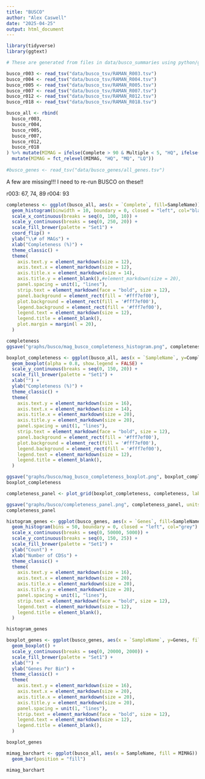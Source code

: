 ```yaml
---
title: "BUSCO"
author: "Alex Caswell"
date: "2025-04-25"
output: html_document
---
```


```r

library(tidyverse)
library(ggtext)

```

```r

# These are generated from files in data/busco_summaries using python/generate_tsv_from_busco_summaries.py

busco_r003 <- read_tsv("data/busco_tsv/RAMAN_R003.tsv")
busco_r004 <- read_tsv("data/busco_tsv/RAMAN_R004.tsv")
busco_r005 <- read_tsv("data/busco_tsv/RAMAN_R005.tsv")
busco_r007 <- read_tsv("data/busco_tsv/RAMAN_R007.tsv")
busco_r012 <- read_tsv("data/busco_tsv/RAMAN_R012.tsv")
busco_r018 <- read_tsv("data/busco_tsv/RAMAN_R018.tsv")

busco_all <- rbind(
  busco_r003,
  busco_r004,
  busco_r005,
  busco_r007,
  busco_r012,
  busco_r018
) %>% mutate(MIMAG = ifelse(Complete > 90 & Multiple < 5, "HQ", ifelse(Complete > 50 & Multiple < 10, "MQ", "LQ"))) %>%
  mutate(MIMAG = fct_relevel(MIMAG, "HQ", "MQ", "LQ"))
  
#busco_genes <- read_tsv("data/busco_genes/all_genes.tsv")

```

A few are missing!!! I need to re-run BUSCO on these!!

r003: 67, 74, 89
r004: 93

```r

completeness <- ggplot(busco_all, aes(x = `Complete`, fill=SampleName)) +
  geom_histogram(binwidth = 10, boundary = 0, closed = "left", col="black") + 
  scale_x_continuous(breaks = seq(0, 100, 10)) +
  scale_y_continuous(breaks = seq(0, 250, 20)) + 
  scale_fill_brewer(palette = "Set1") + 
  coord_flip() +
  ylab("\\# of MAGs") +
  xlab("Completeness (%)") +
  theme_classic() +
  theme(
    axis.text.y = element_markdown(size = 12),
    axis.text.x = element_markdown(size = 12),
    axis.title.x = element_markdown(size = 14),
    axis.title.y = element_blank(),#element_markdown(size = 20),
    panel.spacing = unit(1, "lines"),
    strip.text = element_markdown(face = "bold", size = 12),
    panel.background = element_rect(fill = '#fff7ef00'),
    plot.background = element_rect(fill = '#fff7ef00'),
    legend.background = element_rect(fill = '#fff7ef00'),
    legend.text = element_markdown(size = 12),
    legend.title = element_blank(),
    plot.margin = margin(l = 20),
  )

completeness
ggsave("graphs/busco/mag_busco_completeness_histogram.png", completeness)

```

```r

boxplot_completeness <- ggplot(busco_all, aes(x = `SampleName`, y=Complete, fill=SampleName)) +
  geom_boxplot(alpha = 0.8, show.legend = FALSE) + 
  scale_y_continuous(breaks = seq(0, 150, 20)) + 
  scale_fill_brewer(palette = "Set1") + 
  xlab("") +
  ylab("Completeness (%)") +
  theme_classic() +
  theme(
    axis.text.y = element_markdown(size = 16),
    axis.text.x = element_markdown(size = 14),
    axis.title.x = element_markdown(size = 20),
    axis.title.y = element_markdown(size = 20),
    panel.spacing = unit(1, "lines"),
    strip.text = element_markdown(face = "bold", size = 12),
    panel.background = element_rect(fill = '#fff7ef00'),
    plot.background = element_rect(fill = '#fff7ef00'),
    legend.background = element_rect(fill = '#fff7ef00'),
    legend.text = element_markdown(size = 12),
    legend.title = element_blank(),
  )

ggsave("graphs/busco/mag_busco_completeness_boxplot.png", boxplot_completeness)
boxplot_completeness

```

```r

completeness_panel <- plot_grid(boxplot_completeness, completeness, labels = c("A", "B"), rel_widths = c(1, 1.1))

ggsave("graphs/busco/completeness_panel.png", completeness_panel, units = "px", width = 2800, height = 1200)
completeness_panel

```

```r

histogram_genes <- ggplot(busco_genes, aes(x = `Genes`, fill=SampleName)) +
  geom_histogram(bins = 50, boundary = 0, closed = "left", col="grey") + 
  scale_x_continuous(breaks = seq(0, 50000, 5000)) +
  scale_y_continuous(breaks = seq(0, 150, 25)) + 
  scale_fill_brewer(palette = "Set1") + 
  ylab("Count") +
  xlab("Number of CDSs") +
  theme_classic() +
  theme(
    axis.text.y = element_markdown(size = 16),
    axis.text.x = element_markdown(size = 20),
    axis.title.x = element_markdown(size = 20),
    axis.title.y = element_markdown(size = 20),
    panel.spacing = unit(1, "lines"),
    strip.text = element_markdown(face = "bold", size = 12),
    legend.text = element_markdown(size = 12),
    legend.title = element_blank(),
  )

histogram_genes

```


```r

boxplot_genes <- ggplot(busco_genes, aes(x = `SampleName`, y=Genes, fill=SampleName)) +
  geom_boxplot() + 
  scale_y_continuous(breaks = seq(0, 20000, 2000)) + 
  scale_fill_brewer(palette = "Set1") + 
  xlab("") +
  ylab("Genes Per Bin") +
  theme_classic() +
  theme(
    axis.text.y = element_markdown(size = 16),
    axis.text.x = element_markdown(size = 20),
    axis.title.x = element_markdown(size = 20),
    axis.title.y = element_markdown(size = 20),
    panel.spacing = unit(1, "lines"),
    strip.text = element_markdown(face = "bold", size = 12),
    legend.text = element_markdown(size = 12),
    legend.title = element_blank(),
  )

boxplot_genes

```

```r

mimag_barchart <- ggplot(busco_all, aes(x = SampleName, fill = MIMAG)) + 
  geom_bar(position = "fill")

mimag_barchart


```